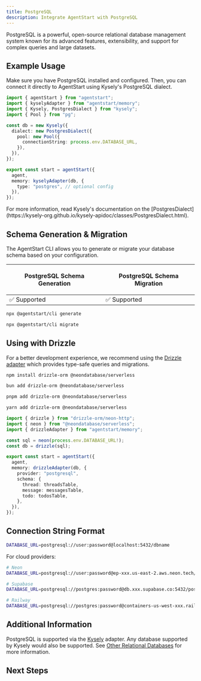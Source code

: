 ```yaml
---
title: PostgreSQL
description: Integrate AgentStart with PostgreSQL
---
```


PostgreSQL is a powerful, open-source relational database management system known for its advanced features, extensibility, and support for complex queries and large datasets.

## Example Usage

Make sure you have PostgreSQL installed and configured. Then, you can connect it directly to AgentStart using Kysely's PostgreSQL dialect.

```ts title="lib/agent.ts"
import { agentStart } from "agentstart";
import { kyselyAdapter } from "agentstart/memory";
import { Kysely, PostgresDialect } from "kysely";
import { Pool } from "pg";

const db = new Kysely({
  dialect: new PostgresDialect({
    pool: new Pool({
      connectionString: process.env.DATABASE_URL,
    }),
  }),
});

export const start = agentStart({
  agent,
  memory: kyselyAdapter(db, {
    type: "postgres", // optional config
  }),
});
```

<Callout>
  For more information, read Kysely's documentation on the
  [PostgresDialect](https://kysely-org.github.io/kysely-apidoc/classes/PostgresDialect.html).
</Callout>

## Schema Generation & Migration

The AgentStart CLI allows you to generate or migrate your database schema based on your configuration.

<table>
  <thead>
    <tr className="border-b">
      <th>
        <p className="font-bold text-[16px] mb-1">PostgreSQL Schema Generation</p>
      </th>
      <th>
        <p className="font-bold text-[16px] mb-1">PostgreSQL Schema Migration</p>
      </th>
    </tr>
  </thead>
  <tbody>
    <tr className="h-10">
      <td>✅ Supported</td>
      <td>✅ Supported</td>
    </tr>
  </tbody>
</table>

```bash title="Schema Generation"
npx @agentstart/cli generate
```

```bash title="Schema Migration"
npx @agentstart/cli migrate
```

## Using with Drizzle

For a better development experience, we recommend using the [Drizzle adapter](/docs/databases/drizzle) which provides type-safe queries and migrations.

```bash tab="npm"
npm install drizzle-orm @neondatabase/serverless
```

```bash tab="bun"
bun add drizzle-orm @neondatabase/serverless
```

```bash tab="pnpm"
pnpm add drizzle-orm @neondatabase/serverless
```

```bash tab="yarn"
yarn add drizzle-orm @neondatabase/serverless
```

```ts title="lib/agent.ts"
import { drizzle } from "drizzle-orm/neon-http";
import { neon } from "@neondatabase/serverless";
import { drizzleAdapter } from "agentstart/memory";

const sql = neon(process.env.DATABASE_URL!);
const db = drizzle(sql);

export const start = agentStart({
  agent,
  memory: drizzleAdapter(db, {
    provider: "postgresql",
    schema: {
      thread: threadsTable,
      message: messagesTable,
      todo: todosTable,
    },
  }),
});
```

## Connection String Format

```bash
DATABASE_URL=postgresql://user:password@localhost:5432/dbname
```

For cloud providers:

```bash
# Neon
DATABASE_URL=postgresql://user:password@ep-xxx.us-east-2.aws.neon.tech/neondb

# Supabase
DATABASE_URL=postgresql://postgres:password@db.xxx.supabase.co:5432/postgres

# Railway
DATABASE_URL=postgresql://postgres:password@containers-us-west-xxx.railway.app:5432/railway
```

## Additional Information

PostgreSQL is supported via the [Kysely](https://kysely.dev/) adapter. Any database supported by Kysely would also be supported. See [Other Relational Databases](/docs/databases/other-relational-databases) for more information.

## Next Steps

<Cards>
  <Card title="Drizzle Adapter" href="/docs/databases/drizzle" />
  <Card title="MySQL" href="/docs/databases/mysql" />
  <Card title="SQLite" href="/docs/databases/sqlite" />
</Cards>
